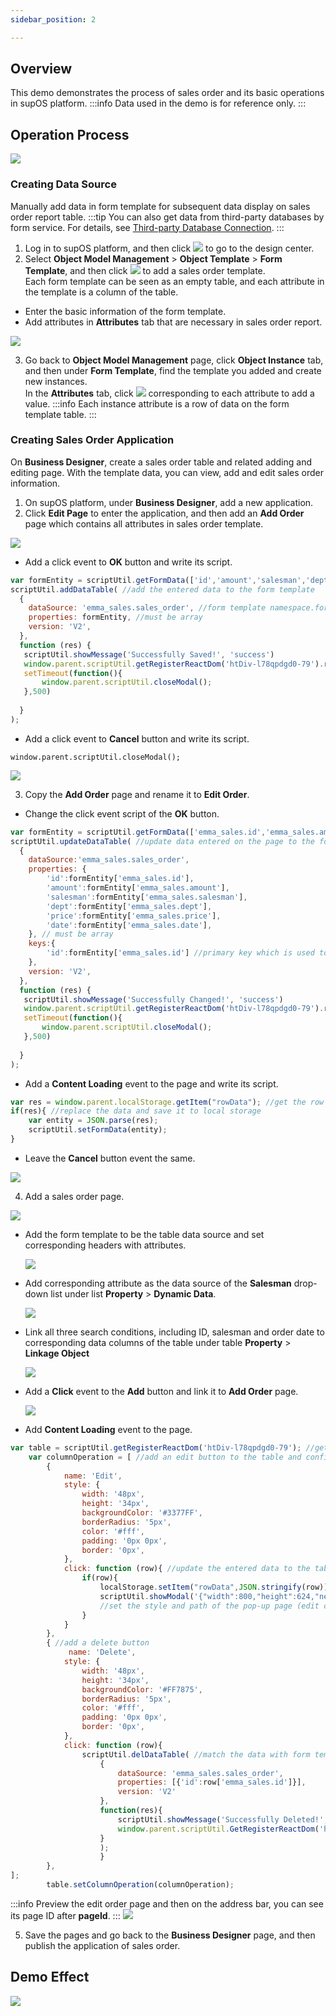 ```yaml
---
sidebar_position: 2

---
```


## Overview
This demo demonstrates the process of sales order and its basic operations in supOS platform.
:::info
Data used in the demo is for reference only.
:::
## Operation Process
![](https://wordpressfreezonex.oss-accelerate.aliyuncs.com/demo/6.png)
### Creating Data Source
Manually add data in form template for subsequent data display on sales order report table.
:::tip
You can also get data from third-party databases by form service. For details, see <a href="../Using supOS/Factory Modeling/Third-party Database Connection">Third-party Database Connection</a>.
:::
1. Log in to supOS platform, and then click ![](https://wordpressfreezonex.oss-accelerate.aliyuncs.com/platform/7.png) to go to the design center.
2. Select **Object Model Management** > **Object Template** > **Form Template**, and then click ![](https://wordpressfreezonex.oss-accelerate.aliyuncs.com/factoryModeling/26.png) to add a sales order template.<br/>
Each form template can be seen as an empty table, and each attribute in the template is a column of the table.

<ul>
<li>Enter the basic information of the form template.</li>
<li>Add attributes in <strong>Attributes</strong> tab that are necessary in sales order report.</li>
</ul>

![](https://wordpressfreezonex.oss-accelerate.aliyuncs.com/demo/10.png)

3. Go back to **Object Model Management** page, click **Object Instance** tab, and then under **Form Template**, find the template you added and create new instances.<br/>
In the **Attributes** tab, click ![](https://wordpressfreezonex.oss-accelerate.aliyuncs.com/demo/7.png) corresponding to each attribute to add a value.
:::info
Each instance attribute is a row of data on the form template table.
::: 

<span id="add_order"></span>

### Creating Sales Order Application
On **Business Designer**, create a sales order table and related adding and editing page. With the template data, you can view, add and edit sales order information.
1. On supOS platform, under **Business Designer**, add a new application.
2. Click **Edit Page** to enter the application, and then add an **Add Order** page which contains all attributes in sales order template.

![](https://wordpressfreezonex.oss-accelerate.aliyuncs.com/demo/9.png)

<ul>
<li>Add a click event to <strong>OK</strong> button and write its script.</li>
</ul>

```javascript
var formEntity = scriptUtil.getFormData(['id','amount','salesman','dept','price','date']); //get data from the page by component ID
scriptUtil.addDataTable( //add the entered data to the form template
  {
    dataSource: 'emma_sales.sales_order', //form template namespace.form template alias
    properties: formEntity, //must be array
    version: 'V2',
  },
  function (res) {
   scriptUtil.showMessage('Successfully Saved!', 'success')
   window.parent.scriptUtil.getRegisterReactDom('htDiv-l78qpdgd0-79').reloadTableData(); //add data to the sales order table on another page for display
   setTimeout(function(){
       window.parent.scriptUtil.closeModal();
   },500)
   
  }
);
```

<ul>
<li>Add a click event to <strong>Cancel</strong> button and write its script.</li>
</ul>

```
window.parent.scriptUtil.closeModal();
```

<img src="https://wordpressfreezonex.oss-accelerate.aliyuncs.com/demo/6.gif" />

3. Copy the **Add Order** page and rename it to **Edit Order**.

<ul>
<li>Change the click event script of the <strong>OK</strong> button.</li>
</ul>

```javascript
var formEntity = scriptUtil.getFormData(['emma_sales.id','emma_sales.amount','emma_sales.salesman','emma_sales.dept','emma_sales.price','emma_sales.date']); //get data from the page by component ID
scriptUtil.updateDataTable( //update data entered on the page to the form template by matching template attribute alias with component id
  {
    dataSource:'emma_sales.sales_order',
    properties: {
        'id':formEntity['emma_sales.id'],
        'amount':formEntity['emma_sales.amount'],
        'salesman':formEntity['emma_sales.salesman'],
        'dept':formEntity['emma_sales.dept'],
        'price':formEntity['emma_sales.price'],
        'date':formEntity['emma_sales.date'],
    }, // must be array
    keys:{
        'id':formEntity['emma_sales.id'] //primary key which is used to be the matching standard
    },
    version: 'V2',
  },
  function (res) {
   scriptUtil.showMessage('Successfully Changed!', 'success')
   window.parent.scriptUtil.getRegisterReactDom('htDiv-l78qpdgd0-79').reloadTableData(); //update the table on <strong>Sales Order</strong> page for display
   setTimeout(function(){
       window.parent.scriptUtil.closeModal();
   },500)
   
  }
);
```

<ul>
<li>Add a <strong>Content Loading</strong> event to the page and write its script.</li>
</ul>

```javascript
var res = window.parent.localStorage.getItem("rowData"); //get the row of data when clicking corresponding <strong>Edit</strong> button from local storage
if(res){ //replace the data and save it to local storage
    var entity = JSON.parse(res);
    scriptUtil.setFormData(entity);
}
```
<ul>
<li>Leave the <strong>Cancel</strong> button event the same.</li>
</ul>

<img src="https://wordpressfreezonex.oss-accelerate.aliyuncs.com/demo/7.gif" />

4. Add a sales order page.

![](https://wordpressfreezonex.oss-accelerate.aliyuncs.com/demo/12.png)

<ul>
<li>Add the form template to be the table data source and set corresponding headers with attributes.</li>

![](https://wordpressfreezonex.oss-accelerate.aliyuncs.com/demo/8.gif)

<li>Add corresponding attribute as the data source of the <strong>Salesman</strong> drop-down list under list <strong>Property</strong> > <strong>Dynamic Data</strong>.</li>

![](https://wordpressfreezonex.oss-accelerate.aliyuncs.com/demo/9.gif)


<li>Link all three search conditions, including ID, salesman and order date to corresponding data columns of the table under table <strong>Property</strong> > <strong>Linkage Object</strong></li>

![](https://wordpressfreezonex.oss-accelerate.aliyuncs.com/demo/10.gif)


<li>Add a <strong>Click</strong> event to the <strong>Add</strong> button and link it to <strong>Add Order</strong> page.

![](https://wordpressfreezonex.oss-accelerate.aliyuncs.com/demo/11.gif)

</li>
<li>Add <strong>Content Loading</strong> event to the page.</li>
</ul>

```javascript
var table = scriptUtil.getRegisterReactDom('htDiv-l78qpdgd0-79'); //get the sales order table
    var columnOperation = [ //add an edit button to the table and configure its style
        {
            name: 'Edit',
            style: {
                width: '48px',
                height: '34px',
                backgroundColor: '#3377FF',
                borderRadius: '5px',
                color: '#fff',
                padding: '0px 0px',
                border: '0px',
            },
            click: function (row){ //update the entered data to the table upon clicking the button
                if(row){ 
                    localStorage.setItem("rowData",JSON.stringify(row)) //get the current row data
                    scriptUtil.showModal('{"width":800,"height":624,"needTitle":false,"margin":0,"isCenter":true,"url":"/#/runtime-fullscreen/runtime-fullscreen/Page_d8fb90a98ca844d997de02d661d7485c"}')
                    //set the style and path of the pop-up page (edit order page) after clicking the edit button
                }
            }
        },
        { //add a delete button
             name: 'Delete',
            style: {
                width: '48px',
                height: '34px',
                backgroundColor: '#FF7875',
                borderRadius: '5px',
                color: '#fff',
                padding: '0px 0px',
                border: '0px',
            },
            click: function (row){
                scriptUtil.delDataTable( //match the data with form template by id and delete row data upon clicking the button
                    {
                        dataSource: 'emma_sales.sales_order',
                        properties: [{'id':row['emma_sales.id']}],
                        version: 'V2'
                    },
                    function(res){
                        scriptUtil.showMessage('Successfully Deleted!', 'success')
                        window.parent.scriptUtil.GetRegisterReactDom('htDiv-l78qpdgd0-79').reloadTableData();
                    }
                    );
                    }
        },
];
        table.setColumnOperation(columnOperation);
```
:::info
Preview the edit order page and then on the address bar, you can see its page ID after **pageId**.
:::
![](https://wordpressfreezonex.oss-accelerate.aliyuncs.com/demo/12.gif)

5. Save the pages and go back to the **Business Designer** page, and then publish the application of sales order.
## Demo Effect
![](https://wordpressfreezonex.oss-accelerate.aliyuncs.com/demo/13.gif)


